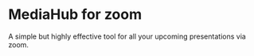 # MediaHub for zoom

A simple but highly effective tool for all your upcoming presentations via zoom.

